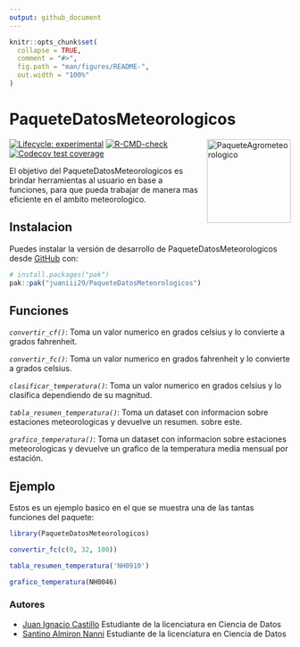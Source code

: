 ```yaml
---
output: github_document
---
```


<!-- README.md is generated from README.Rmd. Please edit that file -->

```r
knitr::opts_chunk$set(
  collapse = TRUE,
  comment = "#>",
  fig.path = "man/figures/README-",
  out.width = "100%"
)
```

# PaqueteDatosMeteorologicos
<img src="man/figures/logo.png" alt="PaqueteAgrometeorologico" align="right" style="float: right; margin-left: 10px;" width="150"/>

<!-- badges: start -->

[![Lifecycle: experimental](https://img.shields.io/badge/lifecycle-experimental-orange.svg)](https://lifecycle.r-lib.org/articles/stages.html#experimental)
[![R-CMD-check](https://github.com/juaniii29/PaqueteDatosMeteorologicos/actions/workflows/R-CMD-check.yaml/badge.svg)](https://github.com/juaniii29/PaqueteDatosMeteorologicos/actions/workflows/R-CMD-check.yaml)
[![Codecov test coverage](https://codecov.io/gh/juaniii29/PaqueteDatosMeteorologicos/graph/badge.svg)](https://app.codecov.io/gh/juaniii29/PaqueteDatosMeteorologicos)
<!-- badges: end -->

El objetivo del PaqueteDatosMeteorologicos es brindar herramientas al usuario en base a funciones, para que pueda trabajar de manera mas eficiente en el ambito meteorologico.

## Instalacion

Puedes instalar la versión de desarrollo de PaqueteDatosMeteorologicos desde [GitHub](https://github.com/) con:

``` r
# install.packages("pak")
pak::pak("juaniii29/PaqueteDatosMeteorologicos")
```

## Funciones

*`convertir_cf()`*: Toma un valor numerico en grados celsius y lo convierte a grados fahrenheit.

*`convertir_fc()`*: Toma un valor numerico en grados fahrenheit y lo convierte a grados celsius.

*`clasificar_temperatura()`*: Toma un valor numerico en grados celsius y lo clasifica dependiendo de su magnitud.

*`tabla_resumen_temperatura()`*: Toma un dataset con informacion sobre estaciones meteorologicas y devuelve un resumen. sobre este.

*`grafico_temperatura()`*: Toma un dataset con informacion sobre estaciones meteorologicas y devuelve un grafico de la temperatura media mensual por estación.

## Ejemplo

Estos es un ejemplo basico en el que se muestra una de las tantas funciones del paquete:

```r
library(PaqueteDatosMeteorologicos)
```


```r
convertir_fc(c(0, 32, 100))
```

```r
tabla_resumen_temperatura('NH0910')
```

```r
grafico_temperatura(NH0046)
```

### Autores

- [Juan Ignacio Castillo](https://github.com/juaniii29) Estudiante de la licenciatura en Ciencia de Datos
- [Santino Almiron Nanni](https://github.com/santialmironn) Estudiante de la licenciatura en Ciencia de Datos
